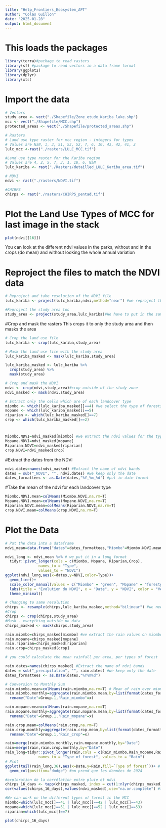 ```yaml
---
title: "Help_Frontiers_Ecosystem_APT"
author: "Colas Guillon"
date: "2025-01-28"
output: html_document
---
```


# This loads the packages
```r
library(terra)#package to read rasters
library(sf) #package to read vectors in a data frame format
library(ggplot2)
library(dplyr)
library(xts)
```

# Import the data 
```r
# Vectors
study_area <- vect("./Shapefile/Zone_etude_Kariba_lake.shp")
mcc <- vect("./Shapefile/MCC.shp")
protected_areas <- vect("./Shapefile/protected_areas.shp")

# Rasters
# Land use type raster for mcc region - integers for types 
# Values are NaN, 1, 3, 51, 53, 52, 7, 6, 10, 43, 42, 41, 2
lulc_mcc <-rast("./rasters/LULC_MCC.tif")

#Land use type raster for the Kariba region
# Values are 4, 2, 5, 7, 3, 1, 10, 6, NaN
lulc_kariba <- rast("./Rasters/detailled_LULC_Kariba_area.tif")

# NDVI
ndvi <- rast("./rasters/NDVI.tif")

#CHIRPS
chirps <- rast("./rasters/CHIRPS_pentad.tif")
```

# Plot the Land Use Types of MCC for last image in the stack
```r
plot(ndvi[[16]])
```

You can look at the different ndvi values in the parks, without and in the crops (do mean) and without looking the whole annual variation

# Reproject the files to match the NDVI data
```r
# Reproject and take resolution of the NDVI file
lulc_kariba <- project(lulc_kariba,ndvi,method="near") #we reproject the classification but then it takes the ndvi resolution

#Reproject the study area too
study_area <- project(study_area,lulc_kariba)#We have to put in the same georeferenced system
```

#Crop and mask the rasters
This crops it to only the study area and then masks the area 
```r
# Crop the land use file 
lulc_kariba <- crop(lulc_kariba,study_area)

# Mask the land use file with the study area
lulc_kariba_masked <- mask(lulc_kariba,study_area)

lulc_kariba_masked <- lulc_kariba %>%
  crop(study_area) %>%
  mask(study_area)

# Crop and mask the NDVI
ndvi <- crop(ndvi,study_area)#crop outside of the study zone
ndvi_masked <- mask(ndvi,study_area)

# Extract only the cells which are of each landcover type
miombo <- which(lulc_kariba_masked[]==4) #we select the type of forests
mopane <- which(lulc_kariba_masked[]==5)
riparian <- which(lulc_kariba_masked[]==7)
crop <- which(lulc_kariba_masked[]==2)
```
# 
```r
Miombo.NDVI=ndvi_masked[miombo] #we extract the ndvi values for the type of forests
Mopane.NDVI=ndvi_masked[mopane]
Riparian.NDVI=ndvi_masked[riparian]
crop.NDVI=ndvi_masked[crop]
```

#Extract the dates from the NDVI
```r
ndvi.dates=names(ndvi_masked) #Extract the name of ndvi bands
dates = sub("_NDVI", "", ndvi.dates) #we keep only the date
dates_formattees <- as.Date(dates,"%Y_%m_%d") #put in date format
```

#Take the mean of the ndvi for each landcover type
```r
Miombo.NDVI.mean=colMeans(Miombo.NDVI,na.rm=T)
Mopane.NDVI.mean=colMeans(Mopane.NDVI,na.rm=T)
Riparian.NDVI.mean=colMeans(Riparian.NDVI,na.rm=T)
crop.NDVI.mean=colMeans(crop.NDVI,na.rm=T)
```

# Plot the Data
```r
# Put the data into a dataframe
ndvi_mean=data.frame("dates"=dates_formattees,"Miombo"=Miombo.NDVI.mean,"Mopane"=Mopane.NDVI.mean,"Riparian"=Riparian.NDVI.mean,"Crop"=crop.NDVI.mean)#we put it in the same data frame

ndvi_long <- ndvi_mean %>% # we put it in a long format
  tidyr::pivot_longer(cols = c(Miombo, Mopane, Riparian,Crop), 
               names_to = "Type", 
               values_to = "NDVI")
ggplot(ndvi_long,aes(x=dates,y=NDVI,color=Type))+ 
  geom_line()+
  scale_color_manual(values = c("Miombo" = "green", "Mopane" = "forestgreen", "Riparian" = "lightblue","Crop"="orange")) +  
  labs(title = "Évolution du NDVI", x = "Date", y = "NDVI", color = "Végétation") + 
  theme_minimal()

```


```r
# Changing to same resolution
chirps <- resample(chirps,lulc_kariba_masked,method="bilinear") #we need to put at the same resolution than ndvi & lulc
#Crop
chirps <- crop(chirps,study_area)
#Mask - everything outside no data
chirps_masked <- mask(chirps,study_area)

rain.miombo=chirps_masked[miombo] #we extract the rain values on miombo forests
rain.mopane=chirps_masked[mopane]
rain.riparian=chirps_masked[riparian]
rain.crop=chirps_masked[crop]
```
```r
# you could calculate the mean rainfall per area, per types of forest
```

```r
rain.dates=names(chirps_masked) #Extract the name of ndvi bands
dates = sub("_precipitation", "", rain.dates) #we keep only the date
dates_formattees <- as.Date(dates,"%Y%m%d")

# Conversion to Monthly Sum
rain.miombo.mean=colMeans(rain.miombo,na.rm=T) # Mean of rain over miombo
rain.miombo.monthly=aggregate(rain.miombo.mean,by=list(format(dates_formattees,"%Y %m")),sum,na.rm=T) %>% 
  rename("Date"=Group.1,"Rain_miombo"=x)

rain.mopane.mean=colMeans(rain.mopane,na.rm=T) 
rain.mopane.monthly=aggregate(rain.mopane.mean,by=list(format(dates_formattees,"%Y %m")),sum,na.rm=T) %>% 
  rename("Date"=Group.1,"Rain_mopane"=x)

rain.crop.mean=colMeans(rain.crop,na.rm=T) 
rain.crop.monthly=aggregate(rain.crop.mean,by=list(format(dates_formattees,"%Y %m")),sum,na.rm=T) %>% 
  rename("Date"=Group.1,"Rain_crop"=x)

rain=merge(rain.miombo.monthly,rain.mopane.monthly,by="Date")
rain=merge(rain,rain.crop.monthly,by="Date")
rain_long=tidyr::pivot_longer(rain,cols = c(Rain_miombo,Rain_mopane,Rain_crop), 
               names_to = "Type of forest", values_to = "Rain")
# Plot
ggplot(tail(rain_long,36),aes(x=Date,y=Rain,fill=`Type of forest`))+ # 36 last rows gives you 2024
  geom_col(position="dodge") #on prend que les données de 2024
```
```r
#exploration de la corrélation entre pluie et ndvi
chirps_16_days <- tapp(chirps_masked, index = cut(1:nlyr(chirps_masked),length(dates_formattees)), fun = mean) # we need the rain (5 days) to fit with the ndvi (16 days)
cor(values(chirps_16_days),values(ndvi_masked),use="na.or.complete") #to dig if we want a correlation map
```


```r
#We can work on the different types of forest in the MCC
miombo=which(lulc_mcc[]==41 | lulc_mcc[]==42 | lulc_mcc[]==43)
mopane=which(lulc_mcc[]==51 | lulc_mcc[]==52 | lulc_mcc[]==53)
riparian=which(lulc_mcc[]==7)
```

```r
plot(chirps_16_days)
```

```r

```


